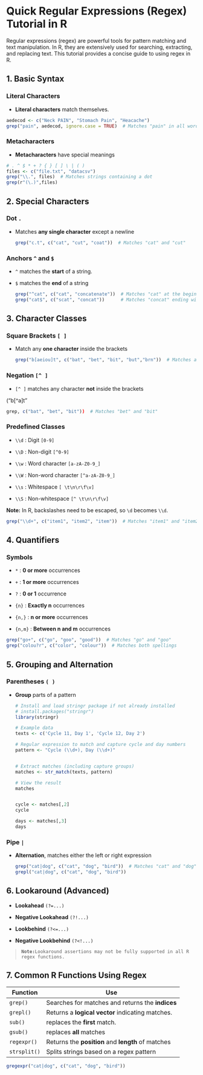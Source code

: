 # Quick Regular Expressions (Regex) Tutorial in R

Regular expressions (regex) are powerful tools for pattern matching and text manipulation. In R, they are extensively used for searching, extracting, and replacing text. This tutorial provides a concise guide to using regex in R.

## 1. Basic Syntax

### Literal Characters

-   **Literal characters** match themselves.

```r
aedecod <- c("Neck PAIN", "Stomach Pain", "Heacache")
grep("pain", aedecod, ignore.case = TRUE)  # Matches "pain" in all words

```

### Metacharacters

-   **Metacharacters** have special meanings

```r
# . ^ $ * + ? { } [ ] \ | ( )
files <- c("file.txt", "datacsv")
grep("\\.", files)  # Matches strings containing a dot
grep(r"(\.)",files)
```

## 2. Special Characters

### Dot `.`

-   Matches **any single character** except a newline

    ```r
    grep("c.t", c("cat", "cut", "coat"))  # Matches "cat" and "cut"

    ```

### Anchors `^` and `$`

-   `^` matches the **start** of a string.

-   `$` matches the **end** of a string

    ```r
    grep("^cat", c("cat", "concatenate"))  # Matches "cat" at the beginning
    grep("cat$", c("scat", "concat"))      # Matches "concat" ending with "cat"

    ```

## 3. Character Classes

### Square Brackets `[ ]`

-   Match any **one character** inside the brackets

    ```r
    grep("b[aeiou]t", c("bat", "bet", "bit", "but","brn"))  # Matches all listed words

    ```

### Negation `[^ ]`

-   `[^ ]` matches any character **not** inside the brackets

("b[\^a]t"

```r
grep, c("bat", "bet", "bit"))  # Matches "bet" and "bit"

```

### Predefined Classes

-   `\\d` : Digit `[0-9]`

-   `\\D` : Non-digit `[^0-9]`

-   `\\w` : Word character `[a-zA-Z0-9_]`

-   `\\W` : Non-word character `[^a-zA-Z0-9_]`

-   `\\s` : Whitespace `[ \t\n\r\f\v]`

-   `\\S` : Non-whitespace `[^ \t\n\r\f\v]`

**Note:** In R, backslashes need to be escaped, so `\d` becomes `\\d`.

```r
grep("\\d+", c("item1", "item2", "item"))  # Matches "item1" and "item2"

```

## 4. Quantifiers

### Symbols

-   `*` : **0 or more** occurrences

-   `+` : **1 or more** occurrences

-   `?` : **0 or 1** occurrence

-   `{n}` : **Exactly n** occurrences

-   `{n,}` : **n or more** occurrences

-   `{n,m}` : **Between n and m** occurrences

```r
grep("go+", c("go", "goo", "good"))  # Matches "go" and "goo"
grep("colou?r", c("color", "colour"))  # Matches both spellings


```

## 5. Grouping and Alternation

### Parentheses `( )`

-   **Group** parts of a pattern

    ```r
    # Install and load stringr package if not already installed
    # install.packages("stringr")
    library(stringr)

    # Example data
    texts <- c('Cycle 11, Day 1', 'Cycle 12, Day 2')

    # Regular expression to match and capture cycle and day numbers
    pattern <- "Cycle (\\d+), Day (\\d+)"


    # Extract matches (including capture groups)
    matches <- str_match(texts, pattern)

    # View the result
    matches


    cycle <- matches[,2]
    cycle

    days <- matches[,3]
    days
    ```

### Pipe `|`

-   **Alternation**, matches either the left or right expression

    ```r
    grep("cat|dog", c("cat", "dog", "bird"))  # Matches "cat" and "dog"
    grepl("cat|dog", c("cat", "dog", "bird"))
    ```

## 6. Lookaround (Advanced)

-   **Lookahead** `(?=...)`

-   **Negative Lookahead** `(?!...)`

-   **Lookbehind** `(?<=...)`

-   **Negative Lookbehind** `(?<!...)`

> **`Note:`**`Lookaround assertions may not be fully supported in all R regex functions.`

## 7. Common R Functions Using Regex

| Function     | Use                                                |
|--------------|----------------------------------------------------|
| `grep()`     | Searches for matches and returns the **indices**   |
| `grepl()`    | Returns a **logical vector** indicating matches.   |
| `sub()`      | replaces the **first** match.                      |
| `gsub()`     | replaces **all** matches                           |
| `regexpr()`  | Returns the **position** and **length** of matches |
| `strsplit()` | Splits strings based on a regex pattern            |

```r

gregexpr("cat|dog", c("cat", "dog", "bird"))
```
